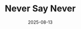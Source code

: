 ---
title: 'Never Say Never'
description: 'But could they really be forever?'
date: 2025-08-13
authors: ['tang']
order: 9
draft: true
---